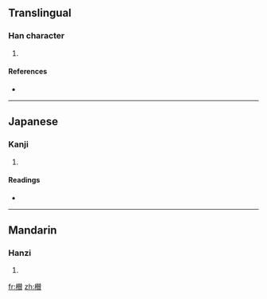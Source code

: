 ==Translingual==

===Han character===
{{Han char|rn=75|rad=木|as=15|sn=19|four=|canj=木手人金 (DQOC)}}

# {{defn|Han|sort=木15}}

====References====
* {{Han ref|kx=0560.080|dkj=15801|dj=0949.130|hdz=21311.170|uh=6AD5|ud=27349}}

----

==Japanese==

===Kanji===
{{ja-kanji|grade=|rs=木15}}

# {{defn|Japanese}}

====Readings====
* {{ja-readings|on=[[さん]] (san), [[ざん]] (zan)|kun=[[つえ]] (tsue)}}

----

==Mandarin==

===Hanzi===
{{cmn-hanzi|pin=[[cuán]] ([[cuan2]])|wg=ts'uan<sup>2</sup>}}

# {{defn|Mandarin}}

[[fr:櫕]]
[[zh:櫕]]